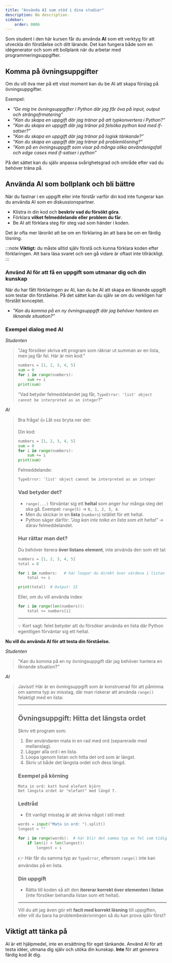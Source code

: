 ```yaml
---
title: "Använda AI som stöd i dina studier" 
description: No description.
sidebar:
    order: 0006
---
```


Som student i den här kursen får du använda **AI** som ett verktyg för att utveckla din förståelse och ditt lärande. Det kan fungera både som en idégenerator och som ett bollplank när du arbetar med programmeringsuppgifter.

## Komma på övningsuppgifter

Om du vill öva mer på ett visst moment kan du be AI att skapa förslag på övningsuppgifter.

Exempel:
* *”Ge mig tre övningsuppgifter i Python där jag får öva på input, output och strängofrmatering”*
* *”Kan du skapa en uppgift där jag tränar på att typkonvertera i Python?”*
* *”Kan du skapa en uppgift där jag tränar på felsöka python kod med if-satser?”*
* *”Kan du skapa en uppgift där jag tränar på logisk tänkande?”*
* *”Kan du skapa en uppgift där jag tränar på problemlösning?”*
* *”Kom på en övningsuppgift som visar på många olika användsnigsfall och edge cases med if-satser i python”*

På det sättet kan du själv anpassa svårighetsgrad och område efter vad du behöver träna på.

## Använda AI som bollplank och bli bättre

När du fastnar i en uppgift eller inte förstår varför din kod inte fungerar kan du använda AI som en diskussionspartner.

* Klistra in din kod och **beskriv vad du försökt göra**.
* Förklara **vilket felmeddelande eller problem du får**.
* Be AI att förklara steg för steg vad som händer i koden.

Det är ofta mer lärorikt att be om en förklaring än att bara be om en färdig lösning.

:::note
**Viktigt:** du måste alltid själv förstå och kunna förklara koden efter förklaringen. Att bara läsa svaret och sen gå vidare är oftast inte tillräckligt.
:::

### Använd AI för att få en uppgift som utmanar dig och din kunskap

När du har fått förklaringen av AI, kan du be AI att skapa en liknande uppgift som testar din förståelse. På det sättet kan du själv se om du verkligen har förstått konceptet.

* *”Kan du komma på en ny övningsuppgift där jag behöver hantera en liknande situation?”*


### Exempel dialog med AI

*Studenten*

> "Jag försöker skriva ett program som räknar ut summan av en lista, men jag får fel. Här är min kod:"
>    ```python
>    numbers = [1, 2, 3, 4, 5]
>    sum = 0
>    for i in range(numbers):
>        sum += i
>    print(sum)
>    ```
> "Vad betyder felmeddelandet jag får, `TypeError: 'list' object cannot be interpreted as an integer`?"

*AI*

> Bra fråga! 👍 Låt oss bryta ner det:
> 
> Din kod:
> ```python
> numbers = [1, 2, 3, 4, 5]
> sum = 0
> for i in range(numbers):
>     sum += i
> print(sum)
> ```
>
> Felmeddelande:
>
> ```
> TypeError: 'list' object cannot be interpreted as an integer
> ```
> 
> ### Vad betyder det?
> 
> * `range(...)` förväntar sig ett **heltal** som anger hur många steg det ska gå.
>   Exempel: `range(5)` → `0, 1, 2, 3, 4`.
> * Men du skickar in en **lista** (`numbers`) istället för ett heltal.
> * Python säger därför: *"Jag kan inte tolka en lista som ett heltal"* → därav felmeddelandet.
>
> ### Hur rättar man det?
>
> Du behöver iterera **över listans element**, inte använda den som ett tal:
> 
> ```python
> numbers = [1, 2, 3, 4, 5]
> total = 0
> 
> for i in numbers:   # här loopar du direkt över värdena i listan
>     total += i
>
> print(total)  # Output: 15
> ```
>
> Eller, om du vill använda index:
>
> ```python
> for i in range(len(numbers)):
>     total += numbers[i]
> ```
>
> ---
>
> 💡 Kort sagt: felet betyder att du försöker använda en lista där Python egentligen förväntar sig ett heltal.


**Nu vill du använda AI för att testa din förståelse.**

*Studenten*
> "Kan du komma på en ny övningsuppgift där jag behöver hantera en liknande situation?"

*AI*
> Javisst! Här är en övningsuppgift som är konstruerad för att påminna om samma typ av misstag, där man riskerar att använda `range()` felaktigt med en lista:
>
> ---
>
> ## Övningsuppgift: Hitta det längsta ordet
>
> Skriv ett program som:
>
> 1. Ber användaren mata in en rad med ord (separerade med mellanslag).
> 2. Lägger alla ord i en lista.
> 3. Loopa igenom listan och hitta det ord som är längst.
> 4. Skriv ut både det längsta ordet och dess längd.
>
> ### Exempel på körning
>
> ```
> Mata in ord: katt hund elefant björn
> Det längsta ordet är "elefant" med längd 7.
> ```
>
> ### Ledtråd
>
> * Ett vanligt misstag är att skriva något i stil med:
>
> ```python
> words = input("Mata in ord: ").split()
> longest = ""
>
> for i in range(words):  # här blir det samma typ av fel som tidigare!
>     if len(i) > len(longest):
>         longest = i
> ```
>
> 👉 Här får du samma typ av `TypeError`, eftersom `range()` inte kan användas på en lista.
>
> ### Din uppgift
>
> * Rätta till koden så att den **itererar korrekt över elementen i listan** (inte försöker behandla listan som ett heltal).
>
> ---
>
> Vill du att jag även gör ett **facit med korrekt lösning** till uppgiften, eller vill du bara ha problembeskrivningen så du kan prova själv först?


## Viktigt att tänka på
AI är ett hjälpmedel, inte en ersättning för eget tänkande. Använd AI för att testa idéer, utmana dig själv och utöka din kunskap. **Inte** för att generera färdig kod åt dig.